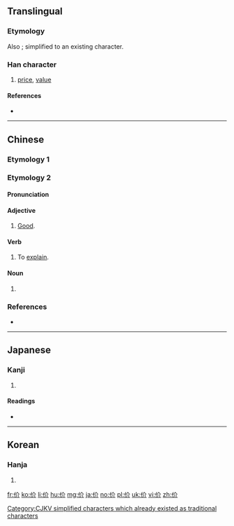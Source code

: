 {{also|價}}

==Translingual==
{{Han simplified forms|價|価|价}}
{{stroke order}}

===Etymology===
{{Han compound|人|介|c1=s|c2=p|ls=psc}}

Also {{Han simp|價|f=賈|t=介}}; simplified to an existing character.

[[Category:CJKV simplified characters which already existed as traditional characters]]

===Han character===
{{Han char|rn=9|rad=人|as=04|sn=6|four=28220|canj=OOLL|ids=⿰亻介}}

# [[price]], [[value]]

====References====
* {{Han ref|kx=0094.200|dkj=00412|dj=0200.110|hdz=10124.070|uh=4EF7|ud=20215|bh=C9B2|bd=51634}}

----

==Chinese==

===Etymology 1===
{{zh-see|價}}

===Etymology 2===
{{zh-forms}}

====Pronunciation====
{{zh-pron
|m=jiè
|cat=adj,verb,noun
}}

====Adjective====
{{zh-adj}}

# [[Good]].

====Verb====
{{zh-adj}}

# To [[explain]].

====Noun====
{{zh-noun}}

# {{cx|historical|lang=zh}} {{n-g|Used to refer to servants.}}

===References===
* {{R:twedu|B00032}}

----

==Japanese==

===Kanji===
{{ja-kanji|grade=|rs=人04}}

# {{defn|lang=ja|sort=人04}}

====Readings====
* {{ja-readings|goon=[[け]] (ke)|kanon=[[かい]] (kai)|kun=[[よい]] (yoi), [[おおきい]] (ōkii), [[つかい]] (tsukai)}}

----

==Korean==

===Hanja===
{{ko-hanja|hangeul=개|rv=gae|mr=kae}}

# {{defn|lang=ko|sort=人04}}

[[fr:价]]
[[ko:价]]
[[li:价]]
[[hu:价]]
[[mg:价]]
[[ja:价]]
[[no:价]]
[[pl:价]]
[[uk:价]]
[[vi:价]]
[[zh:价]]